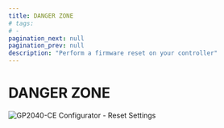 ---
title: DANGER ZONE
# tags:
# -
pagination_next: null
pagination_prev: null
description: "Perform a firmware reset on your controller"
---

# DANGER ZONE

![GP2040-CE Configurator - Reset Settings](../../assets/images/gpc-reset-settings.png)
